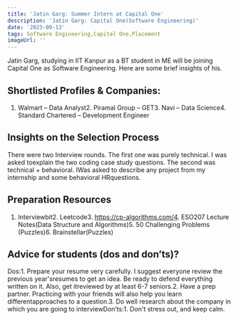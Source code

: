 ```yaml
---
title: 'Jatin Garg: Summer Intern at Capital One'
description: 'Jatin Garg: Capital One(Software Engineering)'
date: '2023-09-13'
tags: Software Engineering,Capital One,Placement
imageUrl: ''
---
```


Jatin Garg, studying in IIT Kanpur as a BT student in ME will be joining Capital One as Software Engineering. Here are some brief insights of his.

## Shortlisted Profiles & Companies:
1. Walmart – Data Analyst2. Piramal Group – GET3. Navi – Data Science4. Standard Chartered – Development Engineer

## Insights on the Selection Process
There were two Interview rounds. The first one was purely technical. I was asked toexplain the two coding case study questions. The second was technical + behavioral. IWas asked to describe any project from my internship and some behavioral HRquestions.

##  Preparation Resources
1. Interviewbit2. Leetcode3. https://cp-algorithms.com/4. ESO207 Lecture Notes(Data Structure and Algorithms)5. 50 Challenging Problems (Puzzles)6. Brainstellar(Puzzles)

## Advice for students (dos and don’ts)? 
Dos:1. Prepare your resume very carefully. I suggest everyone review the previous year&#39;sresumes to get an idea. Be ready to defend everything written on it. Also, get itreviewed by at least 6-7 seniors.2. Have a prep partner. Practicing with your friends will also help you learn differentapproaches to a question.3. Do well research about the company in which you are going to interviewDon’ts:1. Don&#39;t stress out, and keep calm.

